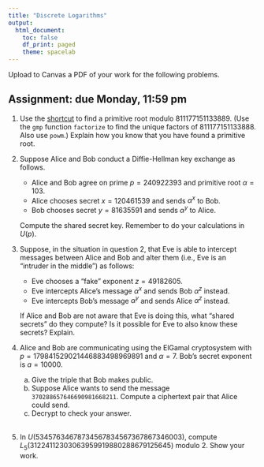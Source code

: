 ```yaml
---
title: "Discrete Logarithms"
output:
  html_document:
    toc: false
    df_print: paged
    theme: spacelab
---
```


Upload to Canvas a PDF of your work for the following problems. 

## Assignment: due Monday, 11:59 pm

1. Use the [shortcut](../slides/11discrete_logs.html#/shortcut-to-test-primitivity) to find a primitive root modulo 811177151133889. (Use the `gmp` function `factorize` to find the unique factors of 811177151133888. Also use `powm`.) Explain how you know that you have found a primitive root.

2.  Suppose Alice and Bob conduct a Diffie-Hellman key exchange as follows.
    - Alice and Bob agree on prime $p = 240922393$ and primitive root $\alpha=103$.
    - Alice chooses secret $x = 120461539$ and sends $\alpha^x$ to Bob.
    - Bob chooses secret $y = 81635591$ and sends $\alpha^y$ to Alice.
    
    Compute the shared secret key. Remember to do your calculations in $U(p)$.

3. Suppose, in the situation in question 2, that Eve is able to intercept messages between Alice and Bob and alter them (i.e., Eve is an "intruder in the middle") as follows:
    - Eve chooses a "fake" exponent $z = 49182605$.
    - Eve intercepts Alice's message $\alpha^x$ and sends Bob $\alpha^z$ instead.
    - Eve intercepts Bob's message $\alpha^y$ and sends Alice $\alpha^z$ instead.

    If Alice and Bob are not aware that Eve is doing this, what "shared secrets" do they compute? Is it possible for Eve to also know these secrets? Explain.
    
4.  Alice and Bob are communicating using the ElGamal cryptosystem with $p = 179841529021446883498969891$ and $\alpha = 7$. Bob's secret exponent is $a = 10000$. 
    a. Give the triple that Bob makes public.
    b. Suppose Alice wants to send the message `370288657646690981668211`. Compute a ciphertext pair that Alice could send.
    c. Decrypt to check your answer. <br><br>
    
5. In $U(53457634678734567834567367867346003)$, compute $L_5(31224112303063959919880288679125645)$ modulo 2. Show your work.
